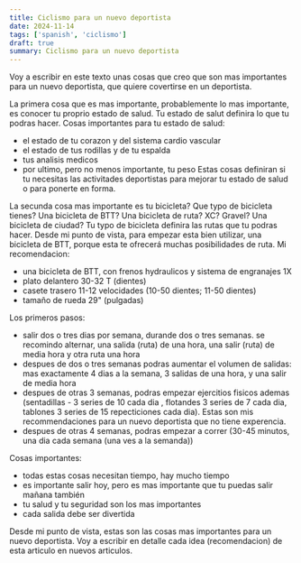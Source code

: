 ```yaml
---
title: Ciclismo para un nuevo deportista
date: 2024-11-14
tags: ['spanish', 'ciclismo']
draft: true
summary: Ciclismo para un nuevo deportista
---
```


Voy a escribir en este texto unas cosas que creo que son mas importantes para un nuevo deportista, que quiere covertirse en un deportista.

La primera cosa que es mas importante, probablemente lo mas importante, es conocer tu proprio estado de salud. Tu estado de salut definira lo que tu podras hacer.
Cosas importantes para tu estado de salud:

- el estado de tu corazon y del sistema cardio vascular
- el estado de tus rodillas y de tu espalda
- tus analisis medicos
- por ultimo, pero no menos importante, tu peso
  Estas cosas definiran si tu necesitas las activitades deportistas para mejorar tu estado de salud o para ponerte en forma.

La secunda cosa mas importante es tu bicicleta? Que typo de bicicleta tienes? Una bicicleta de BTT? Una bicicleta de ruta? XC? Gravel? Una bicicleta de ciudad? Tu typo de bicicleta definira las rutas que tu podras hacer.
Desde mi punto de vista, para empezar esta bien utilizar, una bicicleta de BTT, porque esta te ofrecerá muchas posibilidades de ruta.
Mi recomendacion:

- una bicicleta de BTT, con frenos hydraulicos y sistema de engranajes 1X
- plato delantero 30-32 T (dientes)
- casete trasero 11-12 velocidades (10-50 dientes; 11-50 dientes)
- tamaño de rueda 29" (pulgadas)

Los primeros pasos:

- salir dos o tres dias por semana, durande dos o tres semanas. se recomindo alternar, una salida (ruta) de una hora, una salir (ruta) de media hora y otra ruta una hora
- despues de dos o tres semanas podras aumentar el volumen de salidas: mas exactamente 4 dias a la semana, 3 salidas de una hora, y una salir de media hora
- despues de otras 3 semanas, podras empezar ejercitios fisicos ademas (sentadillas - 3 series de 10 cada dia , flotandes 3 series de 7 cada dia, tablones 3 series de 15 repecticiones cada dia). Estas son mis recommendaciones para un nuevo deportista que no tiene experencia.
- despues de otras 4 semanas, podras empezar a correr (30-45 minutos, una dia cada semana (una ves a la semanda))

Cosas importantes:

- todas estas cosas necesitan tiempo, hay mucho tiempo
- es importante salir hoy, pero es mas importante que tu puedas salir mañana también
- tu salud y tu seguridad son los mas importantes
- cada salida debe ser divertida

Desde mi punto de vista, estas son las cosas mas importantes para un nuevo deportista. Voy a escribir en detalle cada idea (recomendacion) de esta articulo en nuevos articulos.

